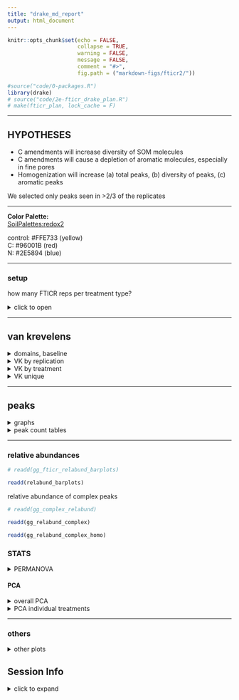 ```yaml
---
title: "drake_md_report"
output: html_document
---
```


```r
knitr::opts_chunk$set(echo = FALSE,
                      collapse = TRUE,
                      warning = FALSE,
                      message = FALSE,
                      comment = "#>",
                      fig.path = ("markdown-figs/fticr2/"))

#source("code/0-packages.R")
library(drake)
# source("code/2e-fticr_drake_plan.R")
# make(fticr_plan, lock_cache = F)

```

---

## HYPOTHESES

- C amendments will increase diversity of SOM molecules
- C amendments will cause a depletion of aromatic molecules, especially in fine pores
- Homogenization will increase (a) total peaks, (b) diversity of peaks, (c) aromatic peaks


We selected only peaks seen in >2/3 of the replicates


---

**Color Palette:**  
[SoilPalettes:redox2](https://github.com/kaizadp/soilpalettes)  

control: #FFE733 (yellow)  
C: #96001B (red)  
N: #2E5894 (blue)  

---

### setup
how many FTICR reps per treatment type?

<details>
  <summary>click to open</summary>
  
```r
readd(reps) %>% 
   arrange(reps) %>% 
   knitr::kable()
```

**so we select formulae seen in at least 2 reps per treatment type**

</details>


---

## van krevelens  

<details>
  <summary>domains, baseline</summary>

#### fticr domains  

```r
readd(gg_fticr_domains)
```

```r
readd(gg_fticr_baseline)
```

</details>

<details>
  <summary>VK by replication</summary>
  
  
#### VK by replication

```r
readd(vk_reps)

# readd(gg_fticr_reps_50_intact)
# readd(gg_fticr_reps_1_5_homo)
# readd(gg_fticr_reps_50_homo)
```

</details>


<details>
  <summary>VK by treatment</summary>
  
#### VK diagrams by treatment 
```r

readd(vk_pores)
# readd(gg_fticr_pores_1_5kPa)
# readd(gg_fticr_pores_50kPa)
```

</details>



<details>
  <summary>VK unique</summary>
  
#### VK unique
unique to each amendment, in each incubation type


Yellow peaks are peaks seen in control soils (all peaks)  
Blue and red are unique peaks in their respective treatments  

```r
readd(vk_unique)

# readd(gg_fticr_unique_int)
# readd(gg_fticr_unique_homo)
```

</details>

---

## peaks

<details>
  <summary>graphs</summary>

```r
readd(gg_peaks_bar)
```

total peaks

```r
readd(gg_totalcounts)
```

```r
readd(gg_totalcounts_homo)
```

complex:simple compounds

```r

readd(aliph_plots)

# readd(gg_aliph_aromatic)
```


```r
#readd(gg_aliph_aromatic_intact_suction) 
```

</details>


<details>
  <summary>peak count tables</summary>

tables -- total peaks

```r
loadd(peakcount_tables)


# readd(peakcounts_table_total) %>% 
#   knitr::kable()
```

tables -- complex peaks
```r
# readd(peakcounts_table_aromatic) %>% 
#   knitr::kable()
```

</details>


---

### relative abundances

```r
# readd(gg_fticr_relabund_barplots)

readd(relabund_barplots)
```

relative abundance of complex peaks

```r
# readd(gg_complex_relabund)

readd(gg_relabund_complex)
```

```r
readd(gg_relabund_complex_homo)
```



### STATS 

<details>
  <summary>PERMANOVA</summary>
  
#### PERMANOVA
**overall**
```r
readd(permanova_fticr_all)
```

**PERMANOVA for treatments**

1.5 kPa intact cores
```r
readd(permanova_fticr_1_5_intact)
```

50 kPa intact cores
```r
readd(permanova_fticr_50_intact)
```

1.5 kPa homogenized cores
```r
readd(permanova_fticr_1_5_homo)
```

50 kPa homogenized cores
```r
readd(permanova_fticr_50_homo)
```








</details>

#### PCA 

<details>
  <summary>overall PCA</summary>
  
```r
# readd(gg_fticr_pca_intact)
# readd(gg_fticr_pca_homo)


readd(gg_pca_intact_plots)
readd(gg_pca_homo_plots)
```

</details>


<details>
  <summary>PCA individual treatments</summary>
  
**individual cores**

```r
readd(gg_fticr_pca_intact_combined)
readd(gg_fticr_pca_homo_combined)
```

</details>


---




### others

<details>
  <summary>other plots</summary>
  
#### NOSC

```r
readd(gg_nosc)
```

#### elements
```r
# readd(gg_elements_n)
# readd(gg_elements_o)

readd(gg_element_plots)
```

</details>


## Session Info

<details>   
   <summary>click to expand</summary>

Date run: `r Sys.Date()`

```r
sessionInfo()
```

</details>   



